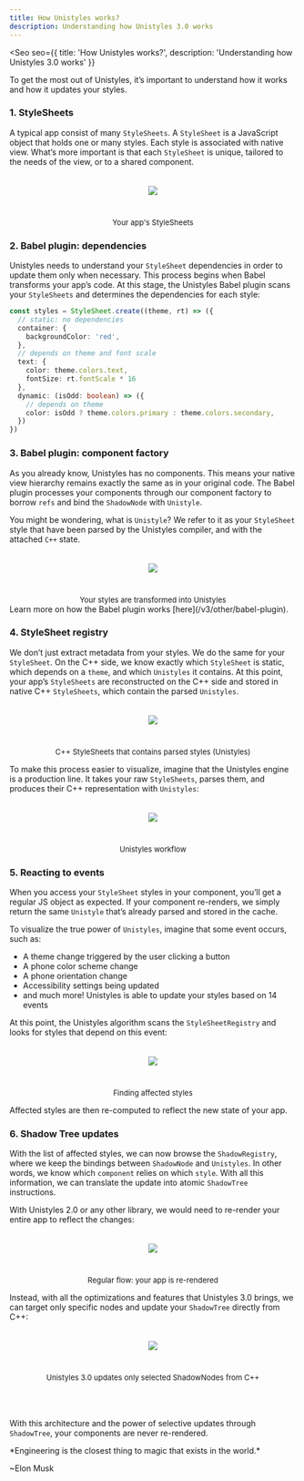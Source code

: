 ```yaml
---
title: How Unistyles works?
description: Understanding how Unistyles 3.0 works
---
```



<Seo
    seo={{
        title: 'How Unistyles works?',
        description: 'Understanding how Unistyles 3.0 works'
    }}
>


To get the most out of Unistyles, it’s important to understand how it works and how it updates your styles.

### 1. StyleSheets

A typical app consist of many `StyleSheets`. A `StyleSheet` is a JavaScript object that holds one or many styles. Each style is associated with native view.
What’s more important is that each `StyleSheet` is unique, tailored to the needs of the view, or to a shared component.

<div style="display:flex;justify-content:center;flex-direction:column;align-items:center;">
    <img
        src={How1.src}
        style="margin-bottom:40px;margin-top:20px;"
    />
    <span style="font-size:13px;">
        Your app's StyleSheets
    </span>
</div>

### 2. Babel plugin: dependencies

Unistyles needs to understand your `StyleSheet` dependencies in order to update them only when necessary. This process begins when Babel transforms your app’s code. At this stage, the Unistyles Babel plugin scans your `StyleSheets` and determines the dependencies for each style:

```ts
const styles = StyleSheet.create((theme, rt) => ({
  // static: no dependencies
  container: {
    backgroundColor: 'red',
  },
  // depends on theme and font scale
  text: {
    color: theme.colors.text,
    fontSize: rt.fontScale * 16
  },
  dynamic: (isOdd: boolean) => ({
    // depends on theme
    color: isOdd ? theme.colors.primary : theme.colors.secondary,
  })
})
```

### 3. Babel plugin: component factory

As you already know, Unistyles has no components. This means your native view hierarchy remains exactly the same as in your original code. The Babel plugin processes your components through our component factory to borrow `refs` and bind the `ShadowNode` with `Unistyle`.

You might be wondering, what is `Unistyle`? We refer to it as your `StyleSheet` style that have been parsed by the Unistyles compiler, and with the attached `C++` state.

<div style="display:flex;justify-content:center;flex-direction:column;align-items:center;">
    <img
        src={How2.src}
        style="margin-bottom:40px;margin-top:20px;"
    />
    <span style="font-size:13px;">
        Your styles are transformed into Unistyles
    </span>
</div>

<Aside>Learn more on how the Babel plugin works [here](/v3/other/babel-plugin).</Aside>

### 4. StyleSheet registry

We don’t just extract metadata from your styles. We do the same for your `StyleSheet`. On the C++ side, we know exactly which `StyleSheet` is static, which depends on a `theme`, and which `Unistyles` it contains. At this point, your app’s `StyleSheets` are reconstructed on the C++ side and stored in native C++ `StyleSheets`, which contain the parsed `Unistyles`.

<div style="display:flex;justify-content:center;flex-direction:column;align-items:center;">
    <img
        src={How3.src}
        style="margin-bottom:40px;margin-top:20px;"
    />
    <span style="font-size:13px;">
        C++ StyleSheets that contains parsed styles (Unistyles)
    </span>
</div>

To make this process easier to visualize, imagine that the Unistyles engine is a production line. It takes your raw `StyleSheets`, parses them, and produces their C++ representation with `Unistyles`:

<div style="display:flex;justify-content:center;flex-direction:column;align-items:center;">
    <img
        src={How4.src}
        style="margin-bottom:40px;margin-top:20px;"
    />
    <span style="font-size:13px;">
        Unistyles workflow
    </span>
</div>

### 5. Reacting to events

When you access your `StyleSheet` styles in your component, you’ll get a regular JS object as expected. If your component re-renders, we simply return the same `Unistyle` that’s already parsed and stored in the cache.

To visualize the true power of `Unistyles`, imagine that some event occurs, such as:

- A theme change triggered by the user clicking a button
- A phone color scheme change
- A phone orientation change
- Accessibility settings being updated
- and much more! Unistyles is able to update your styles based on 14 events

At this point, the Unistyles algorithm scans the `StyleSheetRegistry` and looks for styles that depend on this event:


<div style="display:flex;justify-content:center;flex-direction:column;align-items:center;">
    <img
        src={How5.src}
        style="margin-bottom:40px;margin-top:20px;"
    />
    <span style="font-size:13px;">
        Finding affected styles
    </span>
</div>

Affected styles are then re-computed to reflect the new state of your app.

### 6. Shadow Tree updates

With the list of affected styles, we can now browse the `ShadowRegistry`, where we keep the bindings between `ShadowNode` and `Unistyles`. In other words, we know which `component` relies on which `style`.
With all this information, we can translate the update into atomic `ShadowTree` instructions.

With Unistyles 2.0 or any other library, we would need to re-render your entire app to reflect the changes:

<div style="display:flex;justify-content:center;flex-direction:column;align-items:center;">
    <img
        src={How6.src}
        style="margin-bottom:40px;margin-top:20px;"
    />
    <span style="font-size:13px;">
        Regular flow: your app is re-rendered
    </span>
</div>

Instead, with all the optimizations and features that Unistyles 3.0 brings, we can target only specific nodes and update your `ShadowTree` directly from C++:

<div style="display:flex;justify-content:center;flex-direction:column;align-items:center;">
    <img
        src={How7.src}
        style="margin-bottom:40px;margin-top:20px;"
    />
    <span style="font-size:13px;margin-bottom:50px;">
        Unistyles 3.0 updates only selected ShadowNodes from C++
    </span>
</div>

With this architecture and the power of selective updates through `ShadowTree`, your components are never re-rendered.

<Card>
*Engineering is the closest thing to magic that exists in the world.*

~Elon Musk
</Card>

</Seo>
